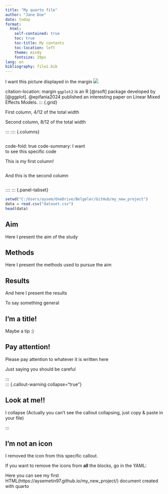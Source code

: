 ```yaml
---
title: "My quarto file"
author: "Jane Doe"
date: today
format: 
  html:
    self-contained: true     
    toc: true                   
    toc-title: My contents   
    toc-location: left
    theme: mindy  
    fontsize: 28px    
lang: en
bibliography: file1.bib
---
```

:::{.column-margin}
I want this picture displayed in the margin 
![](images.png)
:::
citation-location: margin
`ggplot2` is an R [@rsoft] package developed by [@ggplot]. @epifania2024 published an interesting paper on Linear Mixed Effects Models. 
::: {.grid}

::: {.g-col-4}

First column, 4/12 of the total width

:::

::: {.g-col-8}

Second column, 8/12 of the total width 

:::

:::
  :::: {.columns}


::: {.column width="50%"}

code-fold: true
code-summary: I want to see this specific code

This is my first column!

:::

::: {.column width="50%"}

And this is the second column
:::

::::
::: {.panel-tabset}


```r
setwd("C:/Users/aysem/OneDrive/Belgeler/GitHub/my_new_project")
data = read.csv("dataset.csv")
head(data)
```


## Aim

Here I present the aim of the study 

## Methods

Here I present the methods used to pursue the aim

## Results

And here I present the results

::: {.callout-note}
To say something general
:::

::: {.callout-tip}
## I'm a title!

Maybe a tip :)
:::

::: {.callout-caution}
## Pay attention!

Please pay attention to whatever it is written here
:::


::: {.callout-warning}
Just saying you should be careful
:::

:::  
::: {.callout-warning collapse="true"}

## Look at me!!

I collapse (Actually you can't see the callout collapsing, just copy & paste in your file)

:::


::: {.callout-tip icon="false"}
## I'm not an icon

I removed the icon from this specific callout. 

If you want to remove the icons from **all** the blocks, go in the YAML: 


:::

Here you can see my first HTML(https://aysemetin97.github.io/my_new_project/) document created with quarto 
